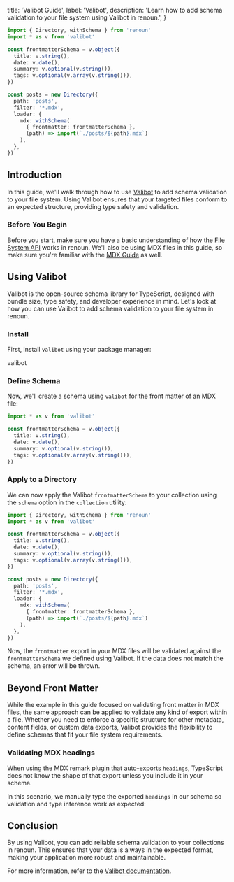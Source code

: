   title: 'Valibot Guide',
  label: 'Valibot',
  description:
    'Learn how to add schema validation to your file system using Valibot in renoun.',
}

```ts
import { Directory, withSchema } from 'renoun'
import * as v from 'valibot'

const frontmatterSchema = v.object({
  title: v.string(),
  date: v.date(),
  summary: v.optional(v.string()),
  tags: v.optional(v.array(v.string())),
})

const posts = new Directory({
  path: 'posts',
  filter: '*.mdx',
  loader: {
    mdx: withSchema(
      { frontmatter: frontmatterSchema },
      (path) => import(`./posts/${path}.mdx`)
    ),
  },
})
```

## Introduction

In this guide, we'll walk through how to use [Valibot](https://valibot.dev/) to add schema validation to your file system. Using Valibot ensures that your targeted files conform to an expected structure, providing type safety and validation.

### Before You Begin

Before you start, make sure you have a basic understanding of how the [File System API](/utilities/file-system) works in renoun. We'll also be using MDX files in this guide, so make sure you're familiar with the [MDX Guide](/guides/mdx) as well.

## Using Valibot

Valibot is the open-source schema library for TypeScript, designed with bundle size, type safety, and developer experience in mind. Let's look at how you can use Valibot to add schema validation to your file system in renoun.

### Install

First, install `valibot` using your package manager:

<Command variant="install">valibot</Command>

### Define Schema

Now, we'll create a schema using `valibot` for the front matter of an MDX file:

```ts
import * as v from 'valibot'

const frontmatterSchema = v.object({
  title: v.string(),
  date: v.date(),
  summary: v.optional(v.string()),
  tags: v.optional(v.array(v.string())),
})
```

### Apply to a Directory

We can now apply the Valibot `frontmatterSchema` to your collection using the `schema` option in the `collection` utility:

```ts highlightedLines="1,11-20"
import { Directory, withSchema } from 'renoun'
import * as v from 'valibot'

const frontmatterSchema = v.object({
  title: v.string(),
  date: v.date(),
  summary: v.optional(v.string()),
  tags: v.optional(v.array(v.string())),
})

const posts = new Directory({
  path: 'posts',
  filter: '*.mdx',
  loader: {
    mdx: withSchema(
      { frontmatter: frontmatterSchema },
      (path) => import(`./posts/${path}.mdx`)
    ),
  },
})
```

Now, the `frontmatter` export in your MDX files will be validated against the `frontmatterSchema` we defined using Valibot. If the data does not match the schema, an error will be thrown.

## Beyond Front Matter

While the example in this guide focused on validating front matter in MDX files, the same approach can be applied to validate any kind of export within a file. Whether you need to enforce a specific structure for other metadata, content fields, or custom data exports, Valibot provides the flexibility to define schemas that fit your file system requirements.

### Validating MDX headings

When using the MDX remark plugin that [auto-exports `headings`](/guides/mdx#remark-add-headings), TypeScript does not know the shape of that export unless you include it in your schema.

In this scenario, we manually type the exported `headings` in our schema so validation and type inference work as expected:

<CodeBlock path="guides/valibot.ts" />

## Conclusion

By using Valibot, you can add reliable schema validation to your collections in renoun. This ensures that your data is always in the expected format, making your application more robust and maintainable.

For more information, refer to the [Valibot documentation](https://valibot.dev).
